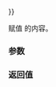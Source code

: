 {{cpp/regex/regex_token_iterator/title|operator{{=}}}}
{{cpp/regex/regex_token_iterator/navbar}}
{{dcl begin}}
{{dcl|since=c++11|1=
regex_token_iterator&amp; operator=( const regex_token_iterator&amp; other );
}}
{{dcl end}}

赋值 {{c|other}} 的内容。

===参数===
{{par begin}}
{{par|other|要赋值的正则表达式记号迭代器}}
{{par end}}

===返回值===
{{c|*this}}

{{langlinks|de|en|es|ja|ru}}
